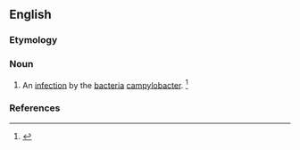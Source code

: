 ==English==

===Etymology===
{{suffix|en|campylobacterium|osis}}

===Noun===
{{en-noun|~|campylobacterioses}}

# {{lb|en|pathology}} An [[infection]] by the [[bacteria]] [[campylobacter]]. <ref>{{cite-web |title=cdc.gov |url=http://www.cdc.gov/ncidod/dbmd/diseaseinfo/campylobacter_g.htm |accessdate=14 October 2007 |archiveurl=https://web.archive.org/web/20061121003343/http://www.cdc.gov/ncidod/dbmd/diseaseinfo/campylobacter_g.htm |archivedate=21 November 2006 }}</ref>

===References===
<references/>